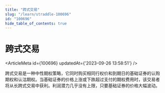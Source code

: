 ```yaml
---
title: "跨式交易"
slug: "/learn/straddle-100696"
id: "100696"
hide_table_of_contents: true
---
```



# 跨式交易

<ArticleMeta id={100696} updatedAt={'2023-09-26 13:58:51'} />
<div className='border-solid border-b border-t-0 my-4 border-[var(--ifm-color-gray-300)]' />

跨式交易是一种中性期权策略，它同时购买相同行权价和到期日的基础证券的认购期权和认沽期权。当基础证券的价格上涨或下跌超过支付的期权费用时，该交易者将从长跨式交易中获利。利润潜力几乎没有上限，只要基础证券的价格大幅波动。
